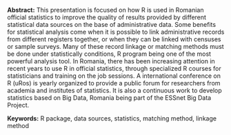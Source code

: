 <span>**Abstract:**</span> This presentation is focused on how R is used
in Romanian official statistics to improve the quality of results
provided by different statistical data sources on the base of
administrative data. Some benefits for statistical analysis come when it
is possible to link administrative records from different registers
together, or when they can be linked with censuses or sample surveys.
Many of these record linkage or matching methods must be done under
statistically conditions, R program being one of the most powerful
analysis tool. In Romania, there has been increasing attention in recent
years to use R in official statistics, through specialized R courses for
statisticians and training on the job sessions. A international
conference on R (uRos) is yearly organized to provide a public forum for
researchers from academia and institutes of statistics. It is also a
continuous work to develop statistics based on Big Data, Romania being
part of the ESSnet Big Data Project.

<span>**Keywords:**</span> R package, data sources, statistics, matching
method, linkage method
